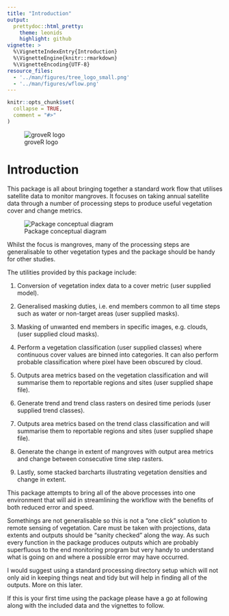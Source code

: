 ```yaml
---
title: "Introduction"
output: 
  prettydoc::html_pretty:
    theme: leonids
    highlight: github
vignette: >
  %\VignetteIndexEntry{Introduction}
  %\VignetteEngine{knitr::rmarkdown}
  %\VignetteEncoding{UTF-8}
resource_files:
  - '../man/figures/tree_logo_small.png'
  - '../man/figures/wflow.png'
---
```


```r
knitr::opts_chunk$set(
  collapse = TRUE,
  comment = "#>"
)
```


![groveR logo](../man/figures/tree_logo_small.png)


# Introduction
This package is all about bringing together a standard work flow that utilises 
satellite data to monitor mangroves. It focuses on taking annual satellite data 
through a number of processing steps to produce useful vegetation cover and 
change metrics. 

![Package conceptual diagram](../man/figures/wflow.png)


Whilst the focus is mangroves, many of the processing steps are generalisable 
to other vegetation types and the package should be handy for other studies.

The utilities provided by this package include:

1. Conversion of vegetation index data to a cover metric (user supplied model).

2. Generalised masking duties, i.e. end members common to all time steps such as 
water or non-target areas (user supplied masks).

3. Masking of unwanted end members in specific images, e.g. clouds, (user 
supplied cloud masks).

4. Perform a vegetation classification (user supplied classes) where continuous 
cover values are binned into categories. It can also perform probable classification 
where pixel have been obscured by cloud.

5. Outputs area metrics based on the vegetation classification and will summarise 
them to reportable regions and sites (user supplied shape file).

6. Generate trend and trend class rasters on desired time periods (user supplied 
trend classes).

7. Outputs area metrics based on the trend class classification and will summarise 
them to reportable regions and sites (user supplied shape file).

8. Generate the change in extent of mangroves with output area metrics and change 
between consecutive time step rasters.

9. Lastly, some stacked barcharts illustrating vegetation densities and change 
in extent.

This package attempts to bring all of the above processes into one environment that 
will aid in streamlining the workflow with the benefits of both reduced error and 
speed. 

Somethings are not generalisable so this is not a "one click" solution to remote 
sensing of vegetation. Care must be taken with projections, data extents and 
outputs should be "sanity checked" along the way. As such every function in the 
package produces outputs which are probably superfluous to the end monitoring 
program but very handy to understand what is going on and where a possible error 
may have occurred.

I would suggest using a standard processing directory setup which will not only 
aid in keeping things neat and tidy but will help in finding all of the 
outputs. More on this later.

If this is your first time using the package please have a go at following along 
with the included data and the vignettes to follow.
